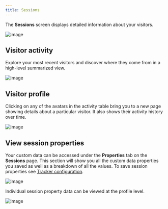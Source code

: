 ```yaml
---
title: Sessions
---
```


The **Sessions** screen displays detailed information about your visitors.

![image](/images/docs/v2/sessions-chart.png)

## Visitor activity

Explore your most recent visitors and discover where they come from in a high-level summarized view.

![image](/images/docs/v2/sessions-activity.png)

## Visitor profile

Clicking on any of the avatars in the activity table bring you to a new page showing details about a particular visitor. It also shows their activity history over time.

![image](/images/docs/v2/sessions-profile.png)

## View session properties

Your custom data can be accessed under the **Properties** tab on the **Sessions** page.
This section will show you all the custom data properties you saved as well as a breakdown of all the values.
To save session properties see [Tracker configuration](/docs/tracker-functions#session-data).

![image](/images/docs/v2/sessions-properties.png)

Individual session property data can be viewed at the profile level.

![image](/images/docs/v2/sessions-activity-properties.png)
